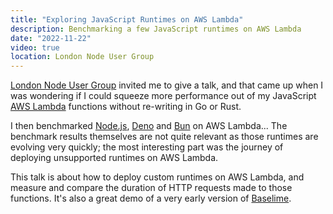 ```yaml
---
title: "Exploring JavaScript Runtimes on AWS Lambda"
description: Benchmarking a few JavaScript runtimes on AWS Lambda
date: "2022-11-22"
video: true
location: London Node User Group
---
```



[London Node User Group](https://lnug.org/) invited me to give a talk, and that came up when I was wondering if I could squeeze more performance out of my JavaScript [AWS Lambda](https://aws.amazon.com/lambda/) functions without re-writing in Go or Rust.

I then benchmarked [Node.js](https://nodejs.org/en), [Deno](https://deno.com/) and [Bun](https://bun.sh/) on AWS Lambda... The benchmark results themselves are not quite relevant as those runtimes are evolving very quickly; the most interesting part was the journey of deploying unsupported runtimes on AWS Lambda.

This talk is about how to deploy custom runtimes on AWS Lambda, and measure and compare the duration of HTTP requests made to those functions. It's also a great demo of a very early version of [Baselime](https://baselime.io).

<BlogYoutubeVideo embed='Uqknl_aYFUM'></BlogYoutubeVideo>
